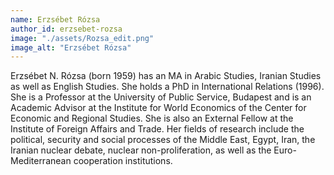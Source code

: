 ```yaml
---
name: Erzsébet Rózsa
author_id: erzsebet-rozsa
image: "./assets/Rozsa_edit.png"
image_alt: "Erzsébet Rózsa"
---
```


Erzsébet N. Rózsa (born 1959) has an MA in Arabic Studies, Iranian Studies as well as English Studies. She holds a PhD in International Relations (1996). She is a Professor at the University of Public Service, Budapest and is an Academic Advisor at the Institute for World Economics of the Center for Economic and Regional Studies. She is also an External Fellow at the Institute of Foreign Affairs and Trade. Her fields of research include the political, security and social processes of the Middle East, Egypt, Iran, the Iranian nuclear debate, nuclear non-proliferation, as well as the Euro-Mediterranean cooperation institutions.
